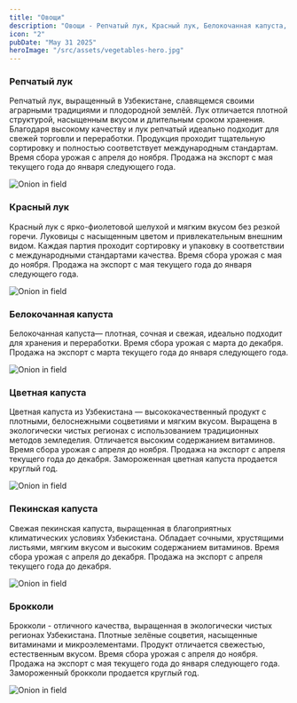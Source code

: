 ```yaml
---
title: "Овощи"
description: "Овощи - Репчатый лук, Красный лук, Белокочанная капуста, Цветная капуста"
icon: "2"
pubDate: "May 31 2025"
heroImage: "/src/assets/vegetables-hero.jpg"
---
```



<div>
  <h3>Репчатый лук</h3>

<p>
  Репчатый лук, выращенный в Узбекистане, славящемся своими аграрными традициями
  и плодородной землёй. Лук отличается плотной структурой, насыщенным вкусом и
  длительным сроком хранения. Благодаря высокому качеству и лук репчатый
  идеально подходит для свежей торговли и переработки. Продукция проходит
  тщательную сортировку и полностью соответствует международным стандартам.
  Время сбора урожая с апреля до ноября. Продажа на экспорт с мая текущего года
  до января следующего года.
</p>
<Image src={OnionPlant} alt="Onion in field"  class={"hover:rounded-3xl transition-all"} />
</div>

<div>
  <h3>Красный лук</h3>
  <p>
    Красный лук с ярко-фиолетовой шелухой и мягким вкусом без резкой горечи.
    Луковицы с насыщенным цветом и привлекательным внешним видом. Каждая партия
    проходит сортировку и упаковку в соответствии с международными стандартами
    качества. Время сбора урожая с мая до ноября. Продажа на экспорт с мая
    текущего года до января следующего года.
  </p>
<Image src={RedOnion} alt="Onion in field" class={"hover:rounded-3xl transition-all"} />

</div>

<div>
  <h3>Белокочанная капуста</h3>
  <p>
    Белокочанная капуста— плотная, сочная и свежая, идеально подходит для
    хранения и переработки. Время сбора урожая с марта до декабря. Продажа на
    экспорт с марта текущего года до января следующего года.
  </p>
<Image src={Cabbage} alt="Onion in field" class={"hover:rounded-3xl transition-all"} />

</div>

<div>
  <h3>Цветная капуста</h3>
  <p>
    Цветная капуста из Узбекистана — высококачественный продукт с плотными,
    белоснежными соцветиями и мягким вкусом. Выращена в экологически чистых
    регионах с использованием традиционных методов земледелия. Отличается
    высоким содержанием витаминов. Время сбора урожая с апреля до ноября.
    Продажа на экспорт с апреля текущего года до декабря. Замороженная цветная
    капуста продается круглый год.
  </p>
<Image src={Cabbage2} alt="Onion in field" class={"hover:rounded-3xl transition-all"} />

</div>

<div>
  <h3>Пекинская капуста</h3>
  <p>
    Свежая пекинская капуста, выращенная в благоприятных климатических условиях
    Узбекистана. Обладает сочными, хрустящими листьями, мягким вкусом и высоким
    содержанием витаминов. Время сбора урожая с апреля до декабря. Продажа на
    экспорт с апреля текущего года до декабря.
  </p>
<Image src={Cabbage3} alt="Onion in field" class={"hover:rounded-3xl transition-all"} />

</div>

<div>
  <h3>Брокколи</h3>
  <p>
    Брокколи - отличного качества, выращенная в экологически чистых регионах
    Узбекистана. Плотные зелёные соцветия, насыщенные витаминами и
    микроэлементами. Продукт отличается свежестью, естественным вкусом. Время
    сбора урожая с апреля до ноября. Продажа на экспорт с мая текущего года до
    января следующего года. Замороженный брокколи продается круглый год.
  </p>
<Image src={Brocolli} alt="Onion in field" class={"hover:rounded-3xl transition-all"} />

</div>
